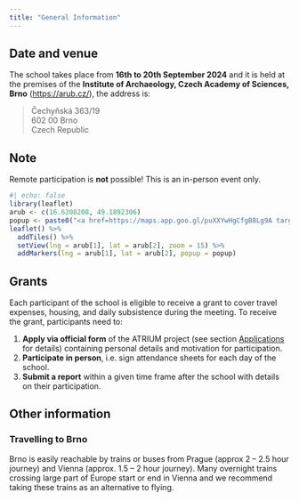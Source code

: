 ```yaml
---
title: "General Information"
---
```


## Date and venue

The school takes place from **16th to 20th September 2024** and it is held at the premises of the **Institute of Archaeology, Czech Academy of Sciences, Brno** ([https://arub.cz/](https://arub.cz/){.external}), the address is:

> Čechyňská 363/19  
> 602 00 Brno  
> Czech Republic

::: {.callout-tip}

## Note

Remote participation is **not** possible!
This is an in-person event only.
:::

```r
#| echo: false
library(leaflet)
arub <- c(16.6208208, 49.1892306)
popup <- paste0("<a href=https://maps.app.goo.gl/puXXYwHgCfgB8Lg9A target=_external>Google Maps</a>")
leaflet() %>% 
  addTiles() %>% 
  setView(lng = arub[1], lat = arub[2], zoom = 15) %>% 
  addMarkers(lng = arub[1], lat = arub[2], popup = popup)
```


## Grants

Each participant of the school is eligible to receive a grant to cover travel expenses, housing, and daily subsistence during the meeting. 
To receive the grant, participants need to:

1. **Apply via official form** of the ATRIUM project (see section [Applications](applications.qmd) for details) containing personal details and motivation for participation.
2. **Participate in person**, i.e. sign attendance sheets for each day of the school.
3. **Submit a report** within a given time frame after the school with details on their participation.


## Other information

### Travelling to Brno

Brno is easily reachable by trains or buses from Prague (approx 2 -- 2.5 hour journey) and Vienna (approx. 1.5 -- 2 hour journey). 
Many overnight trains crossing large part of Europe start or end in Vienna and we recommend taking these trains as an alternative to flying.

<!-- ### Accommodation -->

<!-- No accommodation is provided to participants. -->
<!-- Please arrange your accommodation in one of many cities hotels or hostels. -->
<!-- We will add some tips for places close to the venue. -->

<!-- ### Food -->
